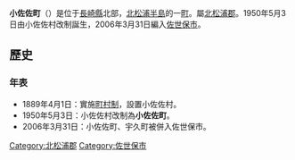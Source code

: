 {{日本町村 (廢除)|
自治體名=小佐佐|
町村=町|
町村章=|
日文原名=小佐々町|
平假名=こさざちょう|
羅馬字拼音=Kosaza-chō|
廢除時間=2006年3月31日|
廢除理由=編入合併|
廢除時處置='''小佐佐町'''、[[宇久町|宇久町]]→[[佐世保市|佐世保市]]|
現在自治體=佐世保市|
都道府縣=長崎縣|
支廳=|
郡=北松浦郡|
郡連結= |
編號=42390-4|
面積=29.98|
邊界未定=|
人口=6,982|
統計時間=2005年10月1日|
自治體=[[佐世保市|佐世保市]]、[[佐佐町|佐佐町]]、[[鹿町町|鹿町町]]|
樹=|
花=|
其他象徵物=|
其他象徵=|
郵遞區號=857-0492|
所在地=北松浦郡小佐佐町西川内免172番地3号|
電話號碼=956-41-3111|
外部連結=http://www.city.sasebo.nagasaki.jp/kosaza/|
經度=|
緯度=|
地圖=
}}
'''小佐佐町'''（{{jpn|j=小佐々町|hg=こさざちょう|rm=Kosaza chō|f=y}}）是位于[[長崎縣|長崎縣]]北部，[[北松浦半島|北松浦半島]]的一[[町|町]]。屬[[北松浦郡|北松浦郡]]。1950年5月3日由小佐佐村改制誕生，2006年3月31日編入[[佐世保市|佐世保市]]。

==歷史==
===年表===
* 1889年4月1日：實施[[町村制|町村制]]，設置小佐佐村。
* 1950年5月3日：小佐佐村改制為'''小佐佐町'''。
* 2006年3月31日：小佐佐町、宇久町被併入佐世保市。

{{長崎縣}}{{Authority control}}

[[Category:北松浦郡|Category:北松浦郡]]
[[Category:佐世保市|Category:佐世保市]]